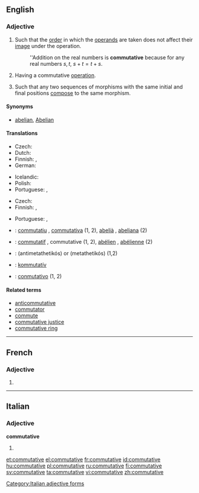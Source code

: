 ==English==

===Adjective===
{{en-adj|-}}

# {{mathematics|of a [[binary]] [[operation]]}} Such that the [[order]] in which the [[operand]]s are taken does not affect their [[image]] under the operation.
#: ''Addition on the real numbers is '''commutative''' because for any real numbers <math>s,t</math>, <math>s+t=t+s</math>.
# {{algebra|of an [[algebraic structure]]}} Having a commutative [[operation]].
# {{mathematics|of a [[diagram]] of [[morphism]]s}} Such that any two sequences of morphisms with the same initial and final positions [[compose]] to the same morphism.

====Synonyms====
* {{sense|of an algebraic structure}} [[abelian]], [[Abelian]]

====Translations====
{{trans-top|mathematics: such that order of operands does not affect result}}
* Czech: {{t-|cs|komutativní|m}}
* Dutch: {{t|nl|commutatief}}
* Finnish: {{t|fi|kommutatiivinen}}, {{t|fi|vaihdannainen}}
* German: {{t|de|kommutativ}}
{{trans-mid}}
* Icelandic: {{t|is|víxlinn|m}}
* Polish: {{t|pl|przemienny|m}}
* Portuguese: {{t|pt|comutativo|m}}, {{t|pt|comutativa|f}}
{{trans-bottom}}

{{trans-top|algebra: having a commutative operation}}
* Czech: {{t-|cs|komutativní|m}}
* Finnish: {{t|fi|kommutatiivinen}}, {{t|fi|vaihdannainen}}
{{trans-mid}}
* Portuguese: {{t|pt|comutativo|m}}, {{t|pt|comutativa|f}}
{{trans-bottom}}

{{checktrans-top}}
* {{ttbc|ca}}: [[commutatiu]] {{m}}, [[commutativa]] {{f}} (1, 2), [[abelià]] {{m}}, [[abeliana]] {{f}} (2)
* {{ttbc|fr}}: [[commutatif]] {{m}}, commutative {{f}} (1, 2), [[abélien]] {{m}}, [[abélienne]] {{f}} (2)
{{trans-mid}}
* {{ttbc|el}}: {{t|el|αντιμεταθετικός|m}} (antimetathetikós) or {{t|el|μεταθετικός|m}} (metathetikós) (1,2)
* {{ttbc|hu}}: [[kommutatív]]
* {{ttbc|es}}: [[conmutativo]] (1, 2)
{{trans-bottom}}

====Related terms====
* [[anticommutative]]
* [[commutator]]
* [[commute]]
* [[commutative justice]]
* [[commutative ring]]

----

==French==

===Adjective===
{{fr-adj-form|f}}

# {{feminine of|commutatif|lang=fr}}

----

==Italian==

===Adjective===
'''commutative''' {{f}}

# {{feminine plural of|commutativo|lang=it}}

[[Category:Italian adjective forms]]

[[et:commutative]]
[[el:commutative]]
[[fr:commutative]]
[[id:commutative]]
[[hu:commutative]]
[[pl:commutative]]
[[ru:commutative]]
[[fi:commutative]]
[[sv:commutative]]
[[ta:commutative]]
[[vi:commutative]]
[[zh:commutative]]